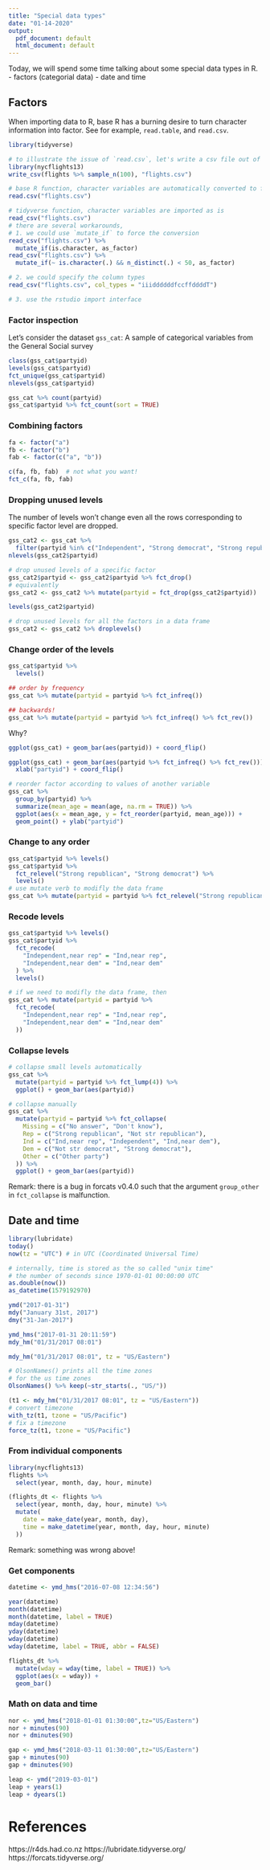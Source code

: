 ```yaml
---
title: "Special data types"
date: "01-14-2020"
output:
  pdf_document: default
  html_document: default
---
```


Today, we will spend some time talking about some special data types in R.
- factors (categorial data)
- date and time


## Factors


When importing data to R, base R has a burning desire to turn character
information into factor. See for example, `read.table`, and `read.csv`.

```r
library(tidyverse)
```

```r
# to illustrate the issue of `read.csv`, let's write a csv file out of the flights dataset
library(nycflights13)
write_csv(flights %>% sample_n(100), "flights.csv")
```

```r
# base R function, character variables are automatically converted to factors
read.csv("flights.csv")
```


```r
# tidyverse function, character variables are imported as is
read_csv("flights.csv")
# there are several workarounds,
# 1. we could use `mutate_if` to force the conversion
read_csv("flights.csv") %>%
  mutate_if(is.character, as_factor)
read_csv("flights.csv") %>%
  mutate_if(~ is.character(.) && n_distinct(.) < 50, as_factor)

# 2. we could specify the column types
read_csv("flights.csv", col_types = "iiiddddddfccffddddT")

# 3. use the rstudio import interface
```


### Factor inspection

Let's consider the dataset `gss_cat`: A sample of categorical variables from the General Social survey

```r
class(gss_cat$partyid)
levels(gss_cat$partyid)
fct_unique(gss_cat$partyid)
nlevels(gss_cat$partyid)
```

```r
gss_cat %>% count(partyid)
gss_cat$partyid %>% fct_count(sort = TRUE)
```

### Combining factors


```r
fa <- factor("a")
fb <- factor("b")
fab <- factor(c("a", "b"))

c(fa, fb, fab)  # not what you want!
fct_c(fa, fb, fab)
```


### Dropping unused levels


The number of levels won't change even all the rows corresponding to specific factor level are dropped.
```r
gss_cat2 <- gss_cat %>%
  filter(partyid %in% c("Independent", "Strong democrat", "Strong republican"))
nlevels(gss_cat2$partyid)
```

```r
# drop unused levels of a specific factor
gss_cat2$partyid <- gss_cat2$partyid %>% fct_drop()
# equivalently
gss_cat2 <- gss_cat2 %>% mutate(partyid = fct_drop(gss_cat2$partyid))

levels(gss_cat2$partyid)
```

```r
# drop unused levels for all the factors in a data frame
gss_cat2 <- gss_cat2 %>% droplevels()
```

### Change order of the levels

```r
gss_cat$partyid %>%
  levels()

## order by frequency
gss_cat %>% mutate(partyid = partyid %>% fct_infreq())

## backwards!
gss_cat %>% mutate(partyid = partyid %>% fct_infreq() %>% fct_rev())
```

Why?

```r
ggplot(gss_cat) + geom_bar(aes(partyid)) + coord_flip()
```

```r
ggplot(gss_cat) + geom_bar(aes(partyid %>% fct_infreq() %>% fct_rev())) +
  xlab("partyid") + coord_flip()
```


```r
# reorder factor according to values of another variable
gss_cat %>%
  group_by(partyid) %>%
  summarize(mean_age = mean(age, na.rm = TRUE)) %>%
  ggplot(aes(x = mean_age, y = fct_reorder(partyid, mean_age))) +
  geom_point() + ylab("partyid")
```


### Change to any order

```r
gss_cat$partyid %>% levels()
gss_cat$partyid %>%
  fct_relevel("Strong republican", "Strong democrat") %>%
  levels()
# use mutate verb to modifly the data frame
gss_cat %>% mutate(partyid = partyid %>% fct_relevel("Strong republican", "Strong democrat"))
```


### Recode levels

```r
gss_cat$partyid %>% levels()
gss_cat$partyid %>%
  fct_recode(
    "Independent,near rep" = "Ind,near rep",
    "Independent,near dem" = "Ind,near dem"
  ) %>%
  levels()

# if we need to modifly the data frame, then
gss_cat %>% mutate(partyid = partyid %>%
  fct_recode(
    "Independent,near rep" = "Ind,near rep",
    "Independent,near dem" = "Ind,near dem"
  ))
```

### Collapse levels

```r
# collapse small levels automatically
gss_cat %>%
  mutate(partyid = partyid %>% fct_lump(4)) %>%
  ggplot() + geom_bar(aes(partyid))
```

```r
# collapse manually
gss_cat %>%
  mutate(partyid = partyid %>% fct_collapse(
    Missing = c("No answer", "Don't know"),
    Rep = c("Strong republican", "Not str republican"),
    Ind = c("Ind,near rep", "Independent", "Ind,near dem"),
    Dem = c("Not str democrat", "Strong democrat"),
    Other = c("Other party")
  )) %>%
  ggplot() + geom_bar(aes(partyid))
```

Remark: there is a bug in forcats v0.4.0 such that the argument `group_other` in `fct_collapse` is malfunction.



## Date and time

```r
library(lubridate)
today()
now(tz = "UTC") # in UTC (Coordinated Universal Time)
```

```r
# internally, time is stored as the so called "unix time"
# the number of seconds since 1970-01-01 00:00:00 UTC
as.double(now())
as_datetime(1579192970)
```

```r
ymd("2017-01-31")
mdy("January 31st, 2017")
dmy("31-Jan-2017")
```
```r
ymd_hms("2017-01-31 20:11:59")
mdy_hm("01/31/2017 08:01")

mdy_hm("01/31/2017 08:01", tz = "US/Eastern")
```

```r
# OlsonNames() prints all the time zones 
# for the us time zones
OlsonNames() %>% keep(~str_starts(., "US/"))
```

```r
(t1 <- mdy_hm("01/31/2017 08:01", tz = "US/Eastern"))
# convert timezone
with_tz(t1, tzone = "US/Pacific")
# fix a timezone
force_tz(t1, tzone = "US/Pacific")
```

### From individual components
```r
library(nycflights13)
flights %>%
  select(year, month, day, hour, minute)
```

```r
(flights_dt <- flights %>%
  select(year, month, day, hour, minute) %>%
  mutate(
    date = make_date(year, month, day),
    time = make_datetime(year, month, day, hour, minute)
  ))
```

Remark: something was wrong above!

### Get components

```r
datetime <- ymd_hms("2016-07-08 12:34:56")

year(datetime)
month(datetime)
month(datetime, label = TRUE)
mday(datetime)
yday(datetime)
wday(datetime)
wday(datetime, label = TRUE, abbr = FALSE)
```


```r
flights_dt %>%
  mutate(wday = wday(time, label = TRUE)) %>%
  ggplot(aes(x = wday)) +
  geom_bar()
```


### Math on data and time

```r
nor <- ymd_hms("2018-01-01 01:30:00",tz="US/Eastern") 
nor + minutes(90)
nor + dminutes(90)

gap <- ymd_hms("2018-03-11 01:30:00",tz="US/Eastern") 
gap + minutes(90)
gap + dminutes(90)

leap <- ymd("2019-03-01")
leap + years(1)
leap + dyears(1)
```



# References

https://r4ds.had.co.nz
https://lubridate.tidyverse.org/
https://forcats.tidyverse.org/

